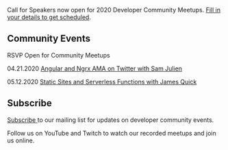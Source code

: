 
<Card>

<Text my={20}>Call for Speakers now open for 2020 Developer Community Meetups. <a href="https://forms.gle/25rCPEE6WwsjMQSs7" target="_blank" rel="noopener noreferrer">Fill in your details to get scheduled</a>.</Text>

## Community Events

RSVP Open for Community Meetups 

<Text my={20}>04.21.2020  <a href="https://twitter.com/JSFriendsConf/status/1248341141197643776" target="_blank" rel="noopener noreferrer">Angular and Ngrx AMA on Twitter with Sam Julien</a></Text>

<Text my={20}>05.12.2020  <a href="https://www.eventbrite.com/e/javascript-and-friends-online-meetup-tickets-102587197068" target="_blank" rel="noopener noreferrer">Static Sites and Serverless Functions with James Quick</a></Text>

## Subscribe

<a href="http://eepurl.com/gubqeb" target="_blank">Subscribe </a>to our mailing list for updates on developer community events. 

Follow us on YouTube and Twitch to watch our recorded meetups and join us online.

</Card>
